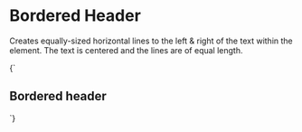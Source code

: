 
<Meta title="Atoms/Bordered header" />

# Bordered Header

Creates equally-sized horizontal lines to the left & right of the text within the element. The text is centered and the lines are of equal length.

<Canvas>
  <Story name="Bordered header">
    {`
      <h2 class="a-bordered-header">Bordered header</h2>
    `}
  </Story>
</Canvas>
